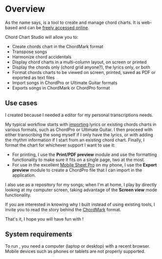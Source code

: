 
# Overview

As the name says, <CCS /> is a tool to create and manage chord charts. 
It is web-based and can be [freely accessed online](http://chord-chart-studio.netlify.app).

Chord Chart Studio will allow you to:

- Create chords chart in the ChordMark format
- Transpose songs
- Harmonize chord accidentals
- Display chord charts in a multi-column layout, on screen or printed
- Display the chords only (chord grid anyone?), the lyrics only, or both
- Format chords charts to be viewed on screen, printed, saved as PDF or exported as text files
- Import songs in ChordPro or Ultimate Guitar formats
- Exports songs in ChordMark or ChordPro format

## Use cases

I created <CCS /> because I needed a <CM /> editor for my personal transcriptions needs.

My typical workflow starts with [importing](/docs/import) lyrics or existing chords charts in various formats, such as ChordPro or Ultimate Guitar.
I then proceed with either transcribing the song myself if I only have the lyrics, or with adding the rhythm information if I start from an existing chord chart.
Finally, I format the chart for whichever support I want to use it:
 
- For printing, I use the **Print/PDF preview** module and use the formatting functionality to make sure it fits on a single page, two at the most.
- For use in the excellent [Mobile Sheet Pro](https://www.zubersoft.com/mobilesheets) on my phone, I use the **Export preview** module to create a ChordPro file that I can import in the application.

I also use <CCS /> as a repository for my songs; when I'm at home, I play by directly looking at my computer screen, taking advantage of the **Screen view** mode functionality.

If you are interested in knowing why I built <CCS /> instead of using existing tools, I invite you to read the story behind the [ChordMark](https://chordmark.netlify.app/docs/overview/story) format.

That's it, I hope you will have fun with <CCS />!

## System requirements

To run <CCS />, you need a computer (laptop or desktop) with a recent browser. 
Mobile devices such as phones or tablets are not properly supported. 
